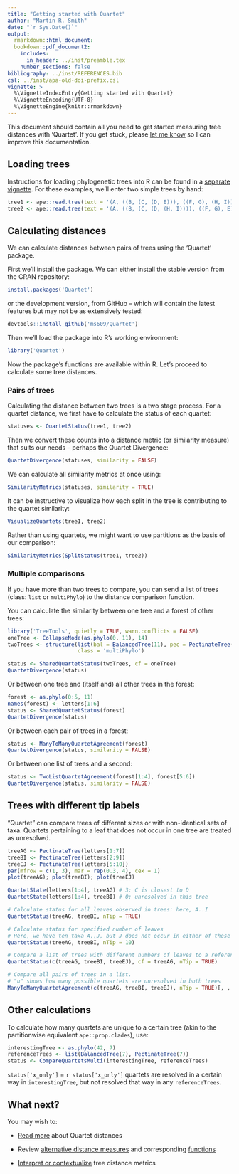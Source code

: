```yaml
---
title: "Getting started with Quartet"
author: "Martin R. Smith"
date: "`r Sys.Date()`"
output: 
  rmarkdown::html_document:
  bookdown::pdf_document2:
    includes:
      in_header: ../inst/preamble.tex
    number_sections: false
bibliography: ../inst/REFERENCES.bib
csl: ../inst/apa-old-doi-prefix.csl
vignette: >
  %\VignetteIndexEntry{Getting started with Quartet}
  %\VignetteEncoding{UTF-8}
  %\VignetteEngine{knitr::rmarkdown}
---
```


This document should contain all you need to get started measuring tree 
distances with 'Quartet'.  If you get stuck, please 
[let me know](https://github.com/ms609/Quartet/issues/new?title=Suggestion:+)
so I can improve this documentation.

## Loading trees

Instructions for loading phylogenetic trees into R can be found in a [separate vignette](https://ms609.github.io/TreeTools/articles/load-trees.html).
For these examples, we'll enter two simple trees by hand:

```r
tree1 <- ape::read.tree(text = '(A, ((B, (C, (D, E))), ((F, G), (H, I))));')
tree2 <- ape::read.tree(text = '(A, ((B, (C, (D, (H, I)))), ((F, G), E)));')
```

## Calculating distances

We can calculate distances between pairs of trees using the 'Quartet' package.

First we'll install the package.
We can either install the stable version from the CRAN repository:

```r
install.packages('Quartet')
```

or the development version, from GitHub -- which will contain the latest
features but may not be as extensively tested:

```r 
devtools::install_github('ms609/Quartet')
```

Then we'll load the package into R's working environment:

```r
library('Quartet')
```

Now the package's functions are available within R.
Let's proceed to calculate some tree distances.

### Pairs of trees

Calculating the distance between two trees is a two stage process.
For a quartet distance, we first have to calculate the status of each quartet:

```r
statuses <- QuartetStatus(tree1, tree2)
```

Then we convert these counts into a distance metric (or similarity measure)
that suits our needs -- perhaps the Quartet Divergence:

```r
QuartetDivergence(statuses, similarity = FALSE)
```

We can calculate all similarity metrics at once using:

```r
SimilarityMetrics(statuses, similarity = TRUE)
```

It can be instructive to visualize how each split in the tree is contributing
to the quartet similarity:

```r
VisualizeQuartets(tree1, tree2)
```

Rather than using quartets, we might want to use partitions as the basis of our
comparison:

```r
SimilarityMetrics(SplitStatus(tree1, tree2))
```


### Multiple comparisons

If you have more than two trees to compare, you can send a list of trees 
(class: `list` or `multiPhylo`) to the distance comparison function.

You can calculate the similarity between one tree and a forest of other trees:

```r
library('TreeTools', quietly = TRUE, warn.conflicts = FALSE)
oneTree <- CollapseNode(as.phylo(0, 11), 14)
twoTrees <- structure(list(bal = BalancedTree(11), pec = PectinateTree(11)),
                      class = 'multiPhylo')

status <- SharedQuartetStatus(twoTrees, cf = oneTree)
QuartetDivergence(status)
```

Or between one tree and (itself and) all other trees in the forest:
```r
forest <- as.phylo(0:5, 11)
names(forest) <- letters[1:6]
status <- SharedQuartetStatus(forest)
QuartetDivergence(status)
```

Or between each pair of trees in a forest:
```r
status <- ManyToManyQuartetAgreement(forest)
QuartetDivergence(status, similarity = FALSE)
```

Or between one list of trees and a second:
```r
status <- TwoListQuartetAgreement(forest[1:4], forest[5:6])
QuartetDivergence(status, similarity = FALSE)
```

## Trees with different tip labels

"Quartet" can compare trees of different sizes or with non-identical sets of
taxa.  Quartets pertaining to a leaf that does not occur in one tree are treated
as unresolved.

```r
treeAG <- PectinateTree(letters[1:7])
treeBI <- PectinateTree(letters[2:9])
treeEJ <- PectinateTree(letters[5:10])
par(mfrow = c(1, 3), mar = rep(0.3, 4), cex = 1)
plot(treeAG); plot(treeBI); plot(treeEJ)

QuartetState(letters[1:4], treeAG) # 3: C is closest to D
QuartetState(letters[1:4], treeBI) # 0: unresolved in this tree

# Calculate status for all leaves observed in trees: here, A..I
QuartetStatus(treeAG, treeBI, nTip = TRUE)

# Calculate status for specified number of leaves
# Here, we have ten taxa A..J, but J does not occur in either of these trees
QuartetStatus(treeAG, treeBI, nTip = 10)

# Compare a list of trees with different numbers of leaves to a reference
QuartetStatus(c(treeAG, treeBI, treeEJ), cf = treeAG, nTip = TRUE)

# Compare all pairs of trees in a list.
# "u" shows how many possible quartets are unresolved in both trees
ManyToManyQuartetAgreement(c(treeAG, treeBI, treeEJ), nTip = TRUE)[, , "u"]
```


## Other calculations

To calculate how many quartets are unique to a certain tree (akin to
the partitionwise equivalent `ape::prop.clades`), use:
```r
interestingTree <- as.phylo(42, 7)
referenceTrees <- list(BalancedTree(7), PectinateTree(7))
status <- CompareQuartetsMulti(interestingTree, referenceTrees)
```

`status['x_only']` = `r status['x_only']` quartets are resolved in a certain way
in `interestingTree`, but not resolved that way in any `referenceTrees`.

## What next?

You may wish to:

- [Read more](https://ms609.github.io/Quartet/articles/Quartet-Distance.html) about Quartet distances

- Review [alternative distance measures](https://ms609.github.io/TreeDist/index.html)
  and corresponding [functions](https://ms609.github.io/TreeDist/reference/index.html#section-tree-distance-measures)

- [Interpret or contextualize](https://ms609.github.io/TreeDist/articles/using-distances.html) 
  tree distance metrics

